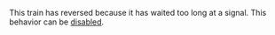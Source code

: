 This train has reversed because it has waited too long at a signal. This behavior can be [[en/Community/Disable Train Reversing|disabled]].